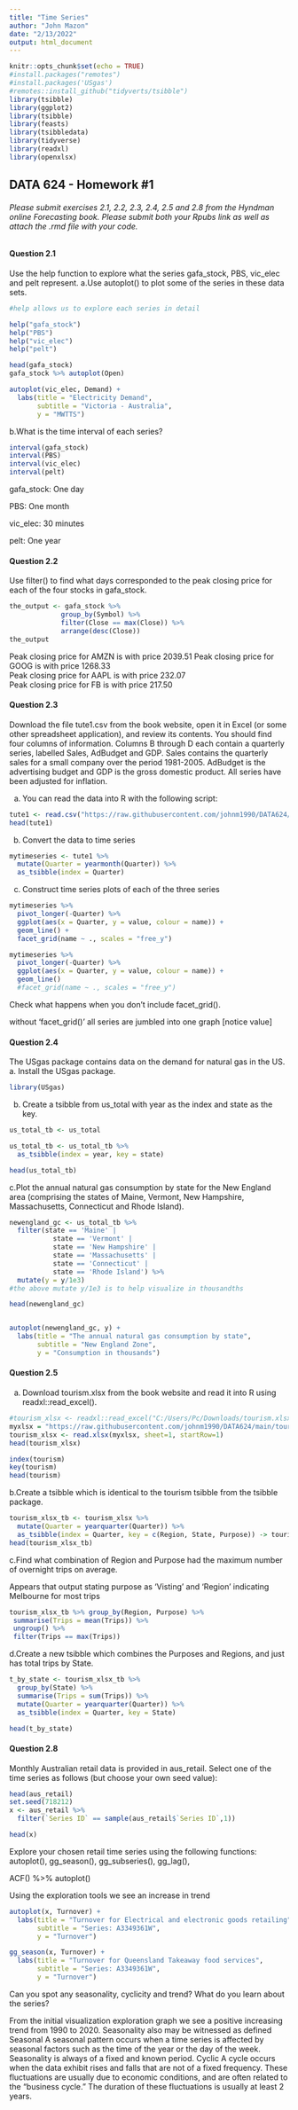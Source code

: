 ---
title: "Time Series"
author: "John Mazon"
date: "2/13/2022"
output: html_document
---


```{r setup, include=FALSE}
knitr::opts_chunk$set(echo = TRUE)
#install.packages("remotes")
#install.packages('USgas')
#remotes::install_github("tidyverts/tsibble")
library(tsibble)
library(ggplot2)
library(tsibble)
library(feasts) 
library(tsibbledata)
library(tidyverse)
library(readxl)
library(openxlsx)
```




## DATA 624 - Homework #1
###### Please submit exercises 2.1, 2.2, 2.3, 2.4, 2.5 and 2.8 from the Hyndman online Forecasting book.  Please submit both your Rpubs link as well as attach the .rmd file with your code.

#### Question 2.1
Use the help function to explore what the series gafa_stock, PBS, vic_elec and pelt represent.
a.Use autoplot() to plot some of the series in these data sets.

```{r}
#help allows us to explore each series in detail

help("gafa_stock")
help("PBS")
help("vic_elec")
help("pelt")
```

```{r}
head(gafa_stock)
gafa_stock %>% autoplot(Open)

autoplot(vic_elec, Demand) +
  labs(title = "Electricity Demand",
       subtitle = "Victoria - Australia",
       y = "MWTTS")
```


b.What is the time interval of each series?
```{r}
interval(gafa_stock)
interval(PBS)
interval(vic_elec)
interval(pelt)
```
gafa_stock: One day

PBS: One month

vic_elec: 30 minutes

pelt: One year

#### Question 2.2
Use filter() to find what days corresponded to the peak closing price for each of the four stocks in gafa_stock.

```{r}
the_output <- gafa_stock %>% 
             group_by(Symbol) %>%
             filter(Close == max(Close)) %>%
             arrange(desc(Close))
the_output
```
Peak closing price for AMZN is with price 2039.51
Peak closing price for GOOG is with price 1268.33	
Peak closing price for AAPL is with price 232.07	
Peak closing price for FB is with price 217.50	

#### Question 2.3
Download the file tute1.csv from the book website, open it in Excel (or some other spreadsheet application), and review its contents. You should find four columns of information. Columns B through D each contain a quarterly series, labelled Sales, AdBudget and GDP. Sales contains the quarterly sales for a small company over the period 1981-2005. AdBudget is the advertising budget and GDP is the gross domestic product. All series have been adjusted for inflation.

a. You can read the data into R with the following script:

```{r}
tute1 <- read.csv("https://raw.githubusercontent.com/johnm1990/DATA624/main/tute1.csv") 
head(tute1)

```

b. Convert the data to time series

```{r}
mytimeseries <- tute1 %>%
  mutate(Quarter = yearmonth(Quarter)) %>%
  as_tsibble(index = Quarter)
```


c. Construct time series plots of each of the three series
```{r}
mytimeseries %>%
  pivot_longer(-Quarter) %>%
  ggplot(aes(x = Quarter, y = value, colour = name)) +
  geom_line() +
  facet_grid(name ~ ., scales = "free_y")

```

```{r}
mytimeseries %>%
  pivot_longer(-Quarter) %>%
  ggplot(aes(x = Quarter, y = value, colour = name)) +
  geom_line() 
  #facet_grid(name ~ ., scales = "free_y")

```

Check what happens when you don’t include facet_grid().

without 'facet_grid()' all series are jumbled into one graph [notice value]


#### Question 2.4
The USgas package contains data on the demand for natural gas in the US.
a. Install the USgas package.

```{r}
library(USgas)
```

b. Create a tsibble from us_total with year as the index and state as the key.
```{r}
us_total_tb <- us_total

us_total_tb <- us_total_tb %>%
  as_tsibble(index = year, key = state)

head(us_total_tb)
```

c.Plot the annual natural gas consumption by state for the New England area (comprising the states of Maine, Vermont, New Hampshire, Massachusetts, Connecticut and Rhode Island).

```{r}
newengland_gc <- us_total_tb %>%
  filter(state == 'Maine' |
           state == 'Vermont' |
           state == 'New Hampshire' |
           state == 'Massachusetts' |
           state == 'Connecticut' |
           state == 'Rhode Island') %>%
  mutate(y = y/1e3)
#the above mutate y/1e3 is to help visualize in thousandths

head(newengland_gc)


autoplot(newengland_gc, y) +
  labs(title = "The annual natural gas consumption by state",
       subtitle = "New England Zone",
       y = "Consumption in thousands")
```


#### Question 2.5
a. Download tourism.xlsx from the book website and read it into R using readxl::read_excel().
```{r}
#tourism_xlsx <- readxl::read_excel("C:/Users/Pc/Downloads/tourism.xlsx")
myxlsx = "https://raw.githubusercontent.com/johnm1990/DATA624/main/tourism.xlsx"
tourism_xlsx <- read.xlsx(myxlsx, sheet=1, startRow=1)
head(tourism_xlsx)

index(tourism)
key(tourism)
head(tourism)
```
b.Create a tsibble which is identical to the tourism tsibble from the tsibble package.
```{r}
tourism_xlsx_tb <- tourism_xlsx %>% 
  mutate(Quarter = yearquarter(Quarter)) %>%
  as_tsibble(index = Quarter, key = c(Region, State, Purpose)) -> tourism_xlsx
head(tourism_xlsx_tb)

```

c.Find what combination of Region and Purpose had the maximum number of overnight trips on average.

Appears that output stating purpose as 'Visting' and 'Region' indicating Melbourne for most trips

```{r}
tourism_xlsx_tb %>% group_by(Region, Purpose) %>%
 summarise(Trips = mean(Trips)) %>%
 ungroup() %>%
 filter(Trips == max(Trips))

```

d.Create a new tsibble which combines the Purposes and Regions, and just has total trips by State.
```{r}
t_by_state <- tourism_xlsx_tb %>%
  group_by(State) %>%
  summarise(Trips = sum(Trips)) %>%
  mutate(Quarter = yearquarter(Quarter)) %>%
  as_tsibble(index = Quarter, key = State)

head(t_by_state)

```



#### Question 2.8
Monthly Australian retail data is provided in aus_retail. Select one of the time series as follows (but choose your own seed value):
```{r}
head(aus_retail)
set.seed(718212)
x <- aus_retail %>%
  filter(`Series ID` == sample(aus_retail$`Series ID`,1))

head(x)

```
Explore your chosen retail time series using the following functions:
autoplot(), gg_season(), gg_subseries(), gg_lag(),

ACF() %>% autoplot()

Using the exploration tools we see an increase in trend

```{r}
autoplot(x, Turnover) +
  labs(title = "Turnover for Electrical and electronic goods retailing",
       subtitle = "Series: A3349361W",
       y = "Turnover")

```


```{r}
gg_season(x, Turnover) +
  labs(title = "Turnover for Queensland Takeaway food services",
       subtitle = "Series: A3349361W",
       y = "Turnover")

```

Can you spot any seasonality, cyclicity and trend? What do you learn about the series?

From the initial visualization exploration graph we see a positive increasing trend from 1990 to 2020. Seasonality also may be witnessed as defined 
Seasonal
    A seasonal pattern occurs when a time series is affected by seasonal factors such as the time of the year or the day of the week. Seasonality is always of a fixed and known period. 
Cyclic
    A cycle occurs when the data exhibit rises and falls that are not of a fixed frequency. These fluctuations are usually due to economic conditions, and are often related to the “business cycle.” The duration of these fluctuations is usually at least 2 years. 




